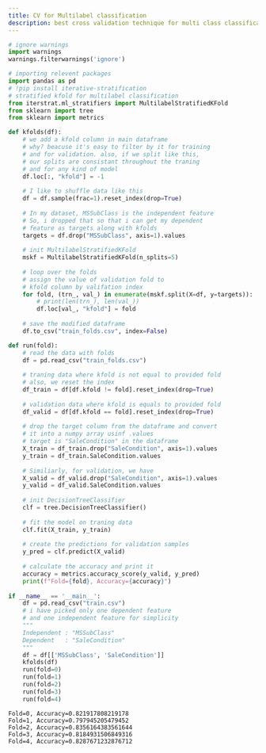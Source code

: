 ```yaml
---
title: CV for Multilabel classification
description: best cross validation technique for multi class classification problems.
---
```


```python
# ignore warnings
import warnings
warnings.filterwarnings('ignore')

# importing relevent packages
import pandas as pd
# !pip install iterative-stratification
# stratified kfold for multilabel classification
from iterstrat.ml_stratifiers import MultilabelStratifiedKFold
from sklearn import tree
from sklearn import metrics

def kfolds(df):
    # we add a kfold column in main dataframe
    # why? beacuse it's easy to filter by it for training
    # and for validation. also, if we split like this,
    # our splits are consistant throughout the traning
    # and for any kind of model
    df.loc[:, "kfold"] = -1
    
    # I like to shuffle data like this
    df = df.sample(frac=1).reset_index(drop=True)
    
    # In my dataset, MSSubClass is the independent feature
    # So, i dropped that so that i can get my dependent 
    # feature as targets along with kfolds
    targets = df.drop("MSSubClass", axis=1).values
    
    # init MultilabelStratifiedKFold
    mskf = MultilabelStratifiedKFold(n_splits=5)
    
    # loop over the folds
    # assign the value of validation fold to 
    # kfold column by valifation index
    for fold, (trn_, val_) in enumerate(mskf.split(X=df, y=targets)):
        # print(len(trn_), len(val_))
        df.loc[val_, "kfold"] = fold
        
    # save the modified dataframe
    df.to_csv("train_folds.csv", index=False)

def run(fold):
    # read the data with folds
    df = pd.read_csv("train_folds.csv")
    
    # traning data where kfold is not equal to provided fold
    # also, we reset the index
    df_train = df[df.kfold != fold].reset_index(drop=True)
    
    # validation data where kfold is equals to provided fold
    df_valid = df[df.kfold == fold].reset_index(drop=True)
    
    # drop the target column from the dataframe and convert
    # it into a numpy array usinf .values
    # target is "SaleCondition" in the dataframe
    X_train = df_train.drop("SaleCondition", axis=1).values
    y_train = df_train.SaleCondition.values
    
    # Similiarly, for validation, we have
    X_valid = df_valid.drop("SaleCondition", axis=1).values
    y_valid = df_valid.SaleCondition.values
    
    # init DecisionTreeClassifier
    clf = tree.DecisionTreeClassifier()
    
    # fit the model on traning data
    clf.fit(X_train, y_train)
    
    # create the predictions for validation samples
    y_pred = clf.predict(X_valid)
    
    # calculate the accuracy and print it 
    accuracy = metrics.accuracy_score(y_valid, y_pred)
    print(f"Fold={fold}, Accuracy={accuracy}")
    
if __name__ == '__main__':
    df = pd.read_csv("train.csv")
    # i have picked only one dependent feature
    # and one independent feature for simplicity
    """
    Independent : "MSSubClass"
    Dependent   : "SaleCondition"
    """
    df = df[['MSSubClass', 'SaleCondition']]
    kfolds(df)
    run(fold=0)
    run(fold=1)
    run(fold=2)
    run(fold=3)
    run(fold=4)
```
```
Fold=0, Accuracy=0.821917808219178
Fold=1, Accuracy=0.797945205479452
Fold=2, Accuracy=0.8356164383561644
Fold=3, Accuracy=0.8184931506849316
Fold=4, Accuracy=0.8287671232876712
```

